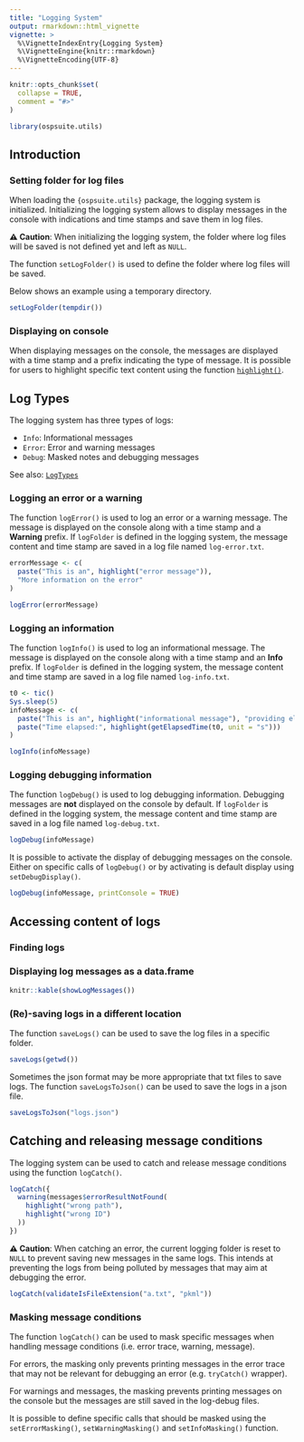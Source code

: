 ```yaml
---
title: "Logging System"
output: rmarkdown::html_vignette
vignette: >
  %\VignetteIndexEntry{Logging System}
  %\VignetteEngine{knitr::rmarkdown}
  %\VignetteEncoding{UTF-8}
---
```


```r
knitr::opts_chunk$set(
  collapse = TRUE,
  comment = "#>"
)
```

```r
library(ospsuite.utils)
```


## Introduction

### Setting folder for log files

When loading the `{ospsuite.utils}` package, the logging system is initialized.
Initializing the logging system allows to display messages in the console with indications and time stamps and save them in log files.

__&#x26a0; Caution__: When initializing the logging system, the folder where log files will be saved is not defined yet and left as `NULL`.

The function `setLogFolder()` is used to define the folder where log files will be saved. 

Below shows an example using a temporary directory.

```r
setLogFolder(tempdir())
```

### Displaying on console

When displaying messages on the console, the messages are displayed with a time stamp and a prefix indicating the type of message.
It is possible for users to highlight specific text content using the function  [`highlight()`](../references/highlight.html).

## Log Types

The logging system has three types of logs:

- `Info`: Informational messages
- `Error`: Error and warning messages
- `Debug`: Masked notes and debugging messages

See also: [`LogTypes`](../references/LogTypes.html)

### Logging an error or a warning

The function `logError()` is used to log an error or a warning message. 
The message is displayed on the console along with a time stamp and a __Warning__ prefix.
If `logFolder` is defined in the logging system, the message content and time stamp are saved in a log file named `log-error.txt`.

```r
errorMessage <- c(
  paste("This is an", highlight("error message")),
  "More information on the error"
)

logError(errorMessage)
```

### Logging an information

The function `logInfo()` is used to log an informational message.
The message is displayed on the console along with a time stamp and an __Info__ prefix.
If `logFolder` is defined in the logging system, the message content and time stamp are saved in a log file named `log-info.txt`.

```r
t0 <- tic()
Sys.sleep(5)
infoMessage <- c(
  paste("This is an", highlight("informational message"), "providing elapsed time"),
  paste("Time elapsed:", highlight(getElapsedTime(t0, unit = "s")))
)

logInfo(infoMessage)
```

### Logging debugging information

The function `logDebug()` is used to log debugging information.
Debugging messages are __not__ displayed on the console by default.
If `logFolder` is defined in the logging system, the message content and time stamp are saved in a log file named `log-debug.txt`.

```r
logDebug(infoMessage)
```

It is possible to activate the display of debugging messages on the console.
Either on specific calls of `logDebug()` or by activating is default display using `setDebugDisplay()`.

```r
logDebug(infoMessage, printConsole = TRUE)
```

## Accessing content of logs

### Finding logs

### Displaying log messages as a data.frame

```r
knitr::kable(showLogMessages())
```

### (Re)-saving logs in a different location

The function `saveLogs()` can be used to save the log files in a specific folder.

```r
saveLogs(getwd())
```

Sometimes the json format may be more appropriate that txt files to save logs.
The function `saveLogsToJson()` can be used to save the logs in a json file.

```r
saveLogsToJson("logs.json")
```

## Catching and releasing message conditions

The logging system can be used to catch and release message conditions using the function `logCatch()`.

```r
logCatch({
  warning(messages$errorResultNotFound(
    highlight("wrong path"),
    highlight("wrong ID")
  ))
})
```

__&#x26a0; Caution__: When catching an error, the current logging folder is reset to `NULL` to prevent saving new messages in the same logs.
This intends at preventing the logs from being polluted by messages that may aim at debugging the error.

```r
logCatch(validateIsFileExtension("a.txt", "pkml"))
```

### Masking message conditions

The function `logCatch()` can be used to mask specific messages when handling message conditions (i.e. error trace, warning, message).

For errors, the masking only prevents printing messages in the error trace that may not be relevant for debugging an error (e.g. `tryCatch()` wrapper).

For warnings and messages, the masking prevents printing messages on the console but the messages are still saved in the log-debug files.

It is possible to define specific calls that should be masked using the `setErrorMasking()`, `setWarningMasking()` and `setInfoMasking()` function.
